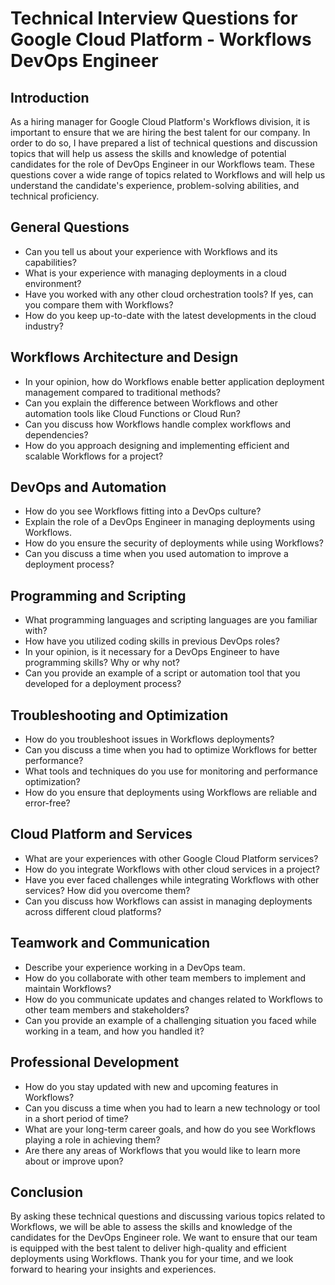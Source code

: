 

# Technical Interview Questions for Google Cloud Platform - Workflows DevOps Engineer

## Introduction
As a hiring manager for Google Cloud Platform's Workflows division, it is important to ensure that we are hiring the best talent for our company. In order to do so, I have prepared a list of technical questions and discussion topics that will help us assess the skills and knowledge of potential candidates for the role of DevOps Engineer in our Workflows team. These questions cover a wide range of topics related to Workflows and will help us understand the candidate's experience, problem-solving abilities, and technical proficiency.

## General Questions
- Can you tell us about your experience with Workflows and its capabilities?
- What is your experience with managing deployments in a cloud environment?
- Have you worked with any other cloud orchestration tools? If yes, can you compare them with Workflows?
- How do you keep up-to-date with the latest developments in the cloud industry?

## Workflows Architecture and Design
- In your opinion, how do Workflows enable better application deployment management compared to traditional methods?
- Can you explain the difference between Workflows and other automation tools like Cloud Functions or Cloud Run?
- Can you discuss how Workflows handle complex workflows and dependencies?
- How do you approach designing and implementing efficient and scalable Workflows for a project?

## DevOps and Automation
- How do you see Workflows fitting into a DevOps culture?
- Explain the role of a DevOps Engineer in managing deployments using Workflows.
- How do you ensure the security of deployments while using Workflows?
- Can you discuss a time when you used automation to improve a deployment process?

## Programming and Scripting
- What programming languages and scripting languages are you familiar with?
- How have you utilized coding skills in previous DevOps roles?
- In your opinion, is it necessary for a DevOps Engineer to have programming skills? Why or why not?
- Can you provide an example of a script or automation tool that you developed for a deployment process?

## Troubleshooting and Optimization
- How do you troubleshoot issues in Workflows deployments?
- Can you discuss a time when you had to optimize Workflows for better performance?
- What tools and techniques do you use for monitoring and performance optimization?
- How do you ensure that deployments using Workflows are reliable and error-free?

## Cloud Platform and Services
- What are your experiences with other Google Cloud Platform services?
- How do you integrate Workflows with other cloud services in a project?
- Have you ever faced challenges while integrating Workflows with other services? How did you overcome them?
- Can you discuss how Workflows can assist in managing deployments across different cloud platforms?

## Teamwork and Communication
- Describe your experience working in a DevOps team.
- How do you collaborate with other team members to implement and maintain Workflows?
- How do you communicate updates and changes related to Workflows to other team members and stakeholders?
- Can you provide an example of a challenging situation you faced while working in a team, and how you handled it?

## Professional Development
- How do you stay updated with new and upcoming features in Workflows?
- Can you discuss a time when you had to learn a new technology or tool in a short period of time?
- What are your long-term career goals, and how do you see Workflows playing a role in achieving them?
- Are there any areas of Workflows that you would like to learn more about or improve upon?

## Conclusion
By asking these technical questions and discussing various topics related to Workflows, we will be able to assess the skills and knowledge of the candidates for the DevOps Engineer role. We want to ensure that our team is equipped with the best talent to deliver high-quality and efficient deployments using Workflows. Thank you for your time, and we look forward to hearing your insights and experiences.